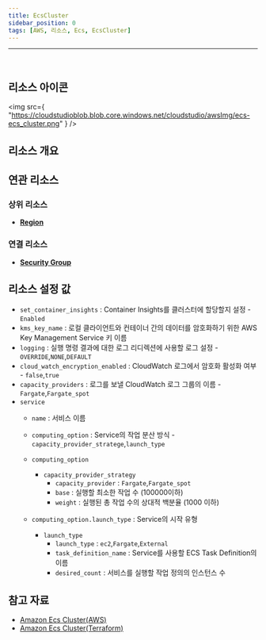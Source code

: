 ```yaml
---
title: EcsCluster
sidebar_position: 0
tags: [AWS, 리소스, Ecs, EcsCluster]
---
```


<hr />
<br />

## 리소스 아이콘

<img
    src={
        "https://cloudstudioblob.blob.core.windows.net/cloudstudio/awsImg/ecs-ecs_cluster.png"
    }
/>

## 리소스 개요


## 연관 리소스

### 상위 리소스

-   [**Region**](https://docs.cstudio.app/docs/resource/aws/Base/Region)

### 연결 리소스

-   [**Security Group**](https://docs.cstudio.app/docs/resource/aws/Vpc/SecurityGroup)

## 리소스 설정 값

-   `set_container_insights` : Container Insights를 클러스터에 할당할지 설정 - `Enabled`
-   `kms_key_name` : 로컬 클라이언트와 컨테이너 간의 데이터를 암호화하기 위한 AWS Key Management Service 키 이름
-   `logging` : 실행 명령 결과에 대한 로그 리디렉션에 사용할 로그 설정 - `OVERRIDE`,`NONE`,`DEFAULT`
-   `cloud_watch_encryption_enabled` : CloudWatch 로그에서 암호화 활성화 여부 - `false`,`true`
-   `capacity_providers` : 로그를 보낼 CloudWatch 로그 그룹의 이름 - `Fargate`,`Fargate_spot`
-   `service`
    -   `name` : 서비스 이름
    -   `computing_option` : Service의 작업 분산 방식 - `capacity_provider_stratege`,`launch_type`

    -   `computing_option`
        -   `capacity_provider_strategy`
            -   `capacity_provider` :  `Fargate`,`Fargate_spot`   
            -   `base` :  실행할 최소한 작업 수 (100000이하) 
            -   `weight` :  실행된 총 작업 수의 상대적 백분율 (1000 이하)

    -   `computing_option.launch_type` : Service의 시작 유형
        -   `launch_type`
            -   `launch_type` : `ec2`,`Fargate`,`External`   
            -   `task_definition_name` : Service를 사용할 ECS Task Definition의 이름
            -   `desired_count` : 서비스를 실행할 작업 정의의 인스턴스 수
  

## 참고 자료

-   [Amazon Ecs Cluster(AWS)](https://docs.aws.amazon.com/ko_kr/AmazonECS/latest/developerguide/clusters.html)
-   [Amazon Ecs Cluster(Terraform)](https://registry.terraform.io/providers/hashicorp/aws/latest/docs/resources/ecs_cluster)
